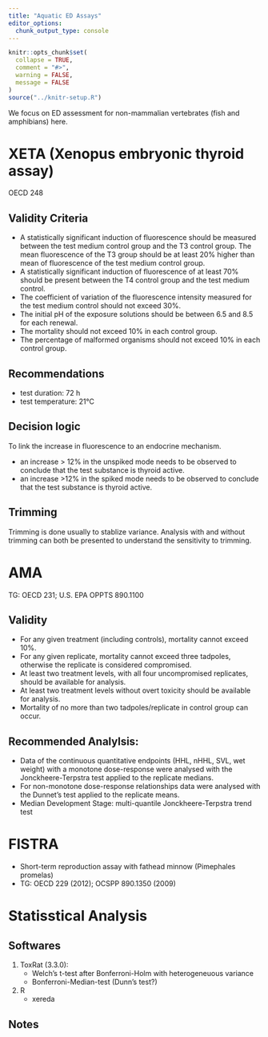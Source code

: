 ```yaml
---
title: "Aquatic ED Assays"
editor_options: 
  chunk_output_type: console
---
```


```r
knitr::opts_chunk$set(
  collapse = TRUE,
  comment = "#>",
  warning = FALSE,
  message = FALSE
)
source("../knitr-setup.R")
```

We focus on ED assessment for non-mammalian vertebrates (fish and amphibians) here.

# XETA (Xenopus embryonic thyroid assay)

OECD 248

## Validity Criteria

- A statistically significant induction of fluorescence should be measured between the test medium control group and the T3 control group. The mean fluorescence of the T3 group should be at least 20% higher than mean of fluorescence of the test medium control group. 
- A statistically significant induction of fluorescence of at least 70% should be present between the T4 control group and the test medium control.
- The coefficient of variation of the fluorescence intensity measured for the test medium control should not exceed 30%. 
- The initial pH of the exposure solutions should be between 6.5 and 8.5 for each renewal. 
- The mortality should not exceed 10% in each control group. 
- The percentage of malformed organisms should not exceed 10% in each control group.


## Recommendations

- test duration: 72 h
- test temperature: 21°C

## Decision logic 

To link the increase in fluorescence to an endocrine mechanism.

- an increase $>$ 12% in the unspiked mode needs to be observed to conclude that the test substance is thyroid active. 
- an increase >12% in the spiked mode needs to be observed to conclude that the test substance is thyroid active.



## Trimming

Trimming is done usually to stablize variance. Analysis with and without trimming can both be presented to understand the sensitivity to trimming.


# AMA

TG: OECD 231; U.S. EPA OPPTS 890.1100

## Validity

- For any given treatment (including controls), mortality cannot exceed 10%. 
- For any given replicate, mortality cannot exceed three tadpoles, otherwise the replicate is considered compromised. 
- At least two treatment levels, with all four uncompromised replicates, should be available for analysis. 
- At least two treatment levels without overt toxicity should be available for analysis. 
- Mortality of no more than two tadpoles/replicate in control group can occur.

## Recommended Analylsis:

- Data of the continuous quantitative endpoints (HHL, nHHL, SVL, wet weight) with a monotone dose-response were analysed with the Jonckheere-Terpstra test applied to the replicate medians.
- For non-monotone dose-response relationships data were analysed with the Dunnet’s test applied to the replicate means.
- Median Development Stage: multi-quantile Jonckheere-Terpstra trend test

# FISTRA

- Short-term reproduction assay with fathead minnow (Pimephales promelas)
- TG: OECD 229 (2012); OCSPP 890.1350 (2009)

# Statisstical Analysis 

## Softwares

1. ToxRat (3.3.0): 
    - Welch's t-test after Bonferroni-Holm with heterogeneuous variance
    - Bonferroni-Median-test (Dunn's test?) 
2. R 
    - xereda

## Notes


